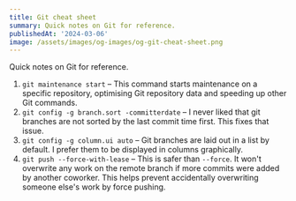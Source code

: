 ```yaml
---
title: Git cheat sheet
summary: Quick notes on Git for reference.
publishedAt: '2024-03-06'
image: /assets/images/og-images/og-git-cheat-sheet.png
---
```


Quick notes on Git for reference.

1. <code>git maintenance start</code> – This command starts maintenance on a specific repository, optimising
   Git repository data and speeding up other Git commands.
2. <code>git config -g branch.sort -committerdate</code> – I never liked that git branches are not sorted
   by the last commit time first. This fixes that issue.
3. <code>git config -g column.ui auto</code> – Git branches are laid out in a list by default. I prefer
   them to be displayed in columns graphically.
4. <code>git push --force-with-lease</code> – This is safer than <code>--force</code>. It won't
   overwrite any work on the remote branch if more commits were added by another coworker. This
   helps prevent accidentally overwriting someone else's work by force pushing.

